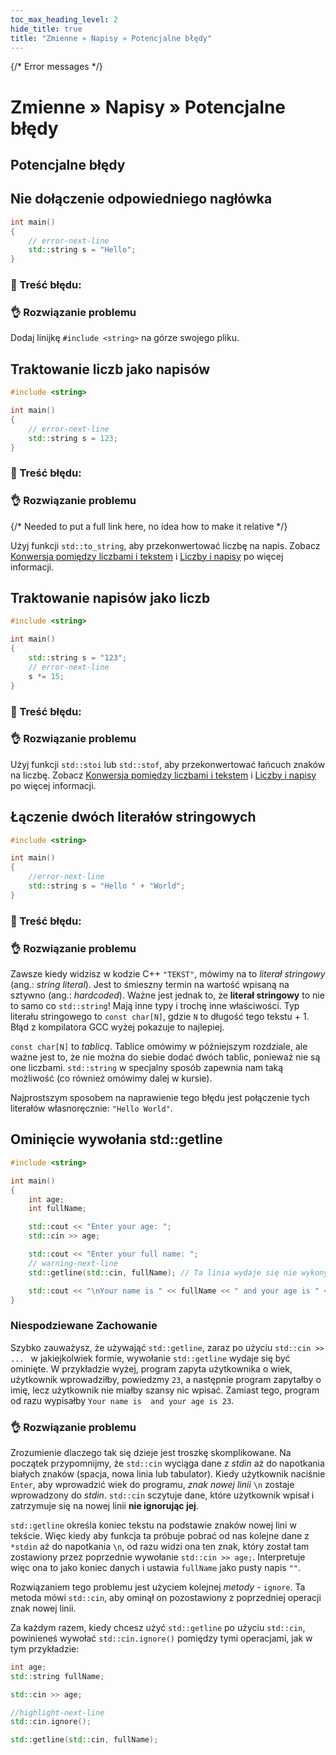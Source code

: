 ```yaml
---
toc_max_heading_level: 2
hide_title: true
title: "Zmienne » Napisy » Potencjalne błędy"
---
```




{/* Error messages */}





# Zmienne » Napisy » Potencjalne błędy

## Potencjalne błędy

## Nie dołączenie odpowiedniego nagłówka

```cpp showLineNumbers title="❌ Niepoprawny kod"
int main()
{
	// error-next-line
    std::string s = "Hello";
}
```

### 🔴 Treść błędu:

<Tabs groupId="compiler">
	<TabItem value="gcc" label="GCC" default>
		<ErrorMessage_ForgottenIncludeGCC />
	</TabItem>
<TabItem value="msvc" label="MSVC">
		<ErrorMessage_ForgottenIncludeMSVC />
</TabItem>
</Tabs>

### 👌 Rozwiązanie problemu

Dodaj linijkę `#include <string>` na górze swojego pliku.

## Traktowanie liczb jako napisów

```cpp showLineNumbers title="❌ Niepoprawny kod"
#include <string>

int main()
{
	// error-next-line
    std::string s = 123;
}
```

### 🔴 Treść błędu:

<Tabs groupId="compiler">
	<TabItem value="gcc" label="GCC" default>
		<ErrorMessage_WrongIntToStringGCC />
	</TabItem>
	<TabItem value="msvc" label="MSVC">
		<ErrorMessage_WrongIntToStringMSVC />
	</TabItem>
</Tabs>

### 👌 Rozwiązanie problemu

{/* Needed to put a full link here, no idea how to make it relative */}

Użyj funkcji `std::to_string`, aby przekonwertować liczbę na napis.
Zobacz [Konwersja pomiędzy liczbami i tekstem](https://cpp-lang.net/pl/learn/course/basics/variables/strings/#konwersja-pomiedzy-liczbami-i-tekstem)
i [Liczby i napisy](../examples#liczby-i-napisy) po więcej informacji.

## Traktowanie napisów jako liczb

```cpp showLineNumbers title="❌ Niepoprawny kod"
#include <string>

int main()
{
    std::string s = "123";
	// error-next-line
	s *= 15;
}
```

### 🔴 Treść błędu:

<Tabs groupId="compiler">
	<TabItem value="gcc" label="GCC" default>
		<ErrorMessage_StringIsNotIntGCC />
	</TabItem>
	<TabItem value="msvc" label="MSVC">
		<ErrorMessage_StringIsNotIntMSVC />
	</TabItem>
</Tabs>

### 👌 Rozwiązanie problemu

Użyj funkcji `std::stoi` lub `std::stof`, aby przekonwertować łańcuch znaków na liczbę.
Zobacz [Konwersja pomiędzy liczbami i tekstem](https://cpp-lang.net/pl/learn/course/basics/variables/strings/#konwersja-pomiedzy-liczbami-i-tekstem)
i [Liczby i napisy](../examples#liczby-i-napisy) po więcej informacji.

## Łączenie dwóch literałów stringowych

```cpp showLineNumbers title="❌ Niepoprawny kod"
#include <string>

int main()
{
	//error-next-line
    std::string s = "Hello " + "World";
}
```

### 🔴 Treść błędu:

<Tabs groupId="compiler">
	<TabItem value="gcc" label="GCC" default>
		<ErrorMessage_AddingLiteralsGCC />
	</TabItem>
	<TabItem value="msvc" label="MSVC">
		<ErrorMessage_AddingLiteralsMSVC />
	</TabItem>
</Tabs>

### 👌 Rozwiązanie problemu

Zawsze kiedy widzisz w kodzie C++ `"TEKST"`, mówimy na to *literał stringowy* (ang.: *string literal*). 
Jest to śmieszny termin na wartość wpisaną na sztywno (ang.: *hardcoded*). Ważne jest jednak to, że **literał stringowy** to nie to samo co `std::string`! Mają inne typy i trochę inne właściwości. Typ literału stringowego to `const char[N]`, gdzie `N` to długość tego tekstu + 1. Błąd z kompilatora GCC wyżej pokazuje to najlepiej.

`const char[N]` to *tablicą*. Tablice omówimy w późniejszym rozdziale, ale ważne jest to, że
nie można do siebie dodać dwóch tablic, ponieważ nie są one liczbami. `std::string` w specjalny sposób zapewnia nam taką możliwość (co również omówimy dalej w kursie).

Najprostszym sposobem na naprawienie tego błędu jest połączenie tych literałów własnoręcznie: `"Hello World"`.

## Ominięcie wywołania std::getline

```cpp title="⚠️ Buggy Code"
#include <string>

int main()
{
	int age;
	int fullName;

	std::cout << "Enter your age: ";
	std::cin >> age;

	std::cout << "Enter your full name: ";
	// warning-next-line
	std::getline(std::cin, fullName); // Ta linia wydaje się nie wykonywać

	std::cout << "\nYour name is " << fullName << " and your age is " << age;
}
```

### Niespodziewane Zachowanie

Szybko zauważysz, że używająć `std::getline`, zaraz po użyciu `std::cin >> ... ` w jakiejkolwiek formie, wywołanie `std::getline` wydaje się być ominięte.
W przykładzie wyżej, program zapyta użytkownika o wiek, użytkownik wprowadziłby, powiedzmy `23`, a następnie program zapytałby o imię, lecz użytkownik nie miałby szansy nic wpisać.
Zamiast tego, program od razu wypisałby `Your name is  and your age is 23`.

### 👌 Rozwiązanie problemu

Zrozumienie dlaczego tak się dzieje jest troszkę skomplikowane. Na początek przypomnijmy, że `std::cin` wyciąga dane z *stdin* aż do napotkania białych znaków (spacja, nowa linia lub tabulator). Kiedy użytkownik naciśnie `Enter`, aby wprowadzić wiek do programu, *znak nowej linii* `\n` zostaje wprowadzony do *stdin*. `std::cin` sczytuje dane, które użytkownik wpisał i zatrzymuje się na nowej linii **nie ignorując jej**.

`std::getline` określa koniec tekstu na podstawie znaków nowej lini w tekście.
Więc kiedy aby funkcja ta próbuje pobrać od nas kolejne dane z `*stdin` aż do napotkania `\n`,
od razu widzi ona ten znak, który został tam zostawiony przez poprzednie wywołanie `std::cin >> age;`.
Interpretuje więc ona to jako koniec danych i ustawia `fullName` jako pusty napis `""`.

Rozwiązaniem tego problemu jest użyciem kolejnej *metody* - `ignore`.
Ta metoda mówi `std::cin`, aby ominął on pozostawiony z poprzedniej operacji znak nowej linii.


Za każdym razem, kiedy chcesz użyć `std::getline` po użyciu `std::cin`, powinieneś wywołać `std::cin.ignore()` pomiędzy tymi operacjami, jak w tym przykładzie:
```cpp title="Jak użyć metody ignore"
int age;
std::string fullName;

std::cin >> age;

//highlight-next-line
std::cin.ignore();

std::getline(std::cin, fullName);
```
